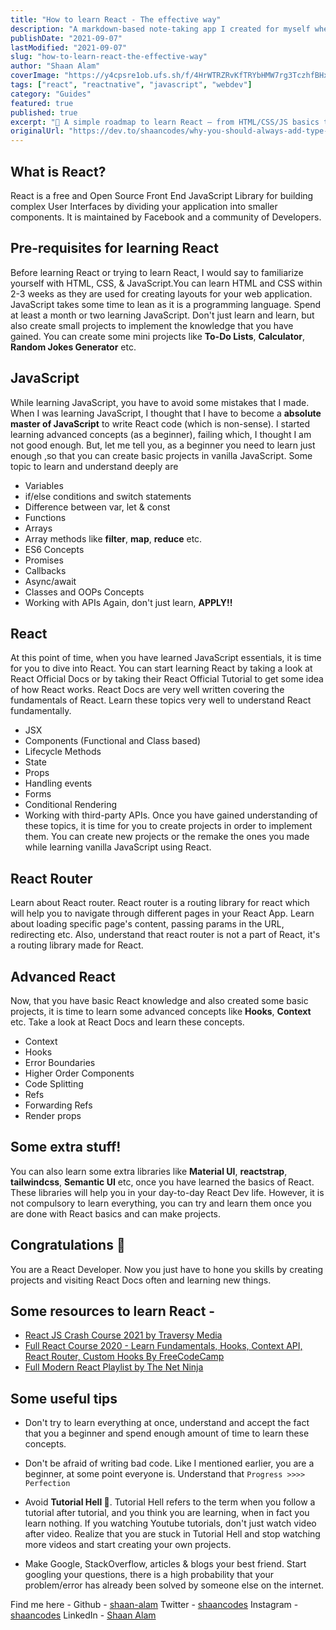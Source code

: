 ```yaml
---
title: "How to learn React - The effective way"
description: "A markdown-based note-taking app I created for myself where I could take notes easily and all the notes will be easily available to me."
publishDate: "2021-09-07"
lastModified: "2021-09-07"
slug: "how-to-learn-react-the-effective-way"
author: "Shaan Alam"
coverImage: "https://y4cpsre1ob.ufs.sh/f/4HrWTRZRvKfTRYbHMW7rg3TczhfBHxUypwml7CSY5FauPkAe"
tags: ["react", "reactnative", "javascript", "webdev"]
category: "Guides"
featured: true
published: true
excerpt: "🚀 A simple roadmap to learn React — from HTML/CSS/JS basics to advanced React concepts, with projects, resources, and tips to avoid tutorial hell."
originalUrl: "https://dev.to/shaancodes/why-you-should-always-add-type-safety-to-your-environment-variables-24lk"
---
```


## What is React?

React is a free and Open Source Front End JavaScript Library for building complex User Interfaces by dividing your application into smaller components. It is maintained by Facebook and a community of Developers.

## Pre-requisites for learning React

Before learning React or trying to learn React, I would say to familiarize yourself with HTML, CSS, & JavaScript.You can learn HTML and CSS within 2-3 weeks as they are used for creating layouts for your web application. JavaScript takes some time to lean as it is a programming language. Spend at least a month or two learning JavaScript. Don't just learn and learn, but also create small projects to implement the knowledge that you have gained. You can create some mini projects like **To-Do Lists**, **Calculator**, **Random Jokes Generator** etc.

## JavaScript

While learning JavaScript, you have to avoid some mistakes that I made. When I was learning JavaScript, I thought that I have to become a **absolute master of JavaScript** to write React code (which is non-sense). I started learning advanced concepts (as a beginner), failing which, I thought I am not good enough. But, let me tell you, as a beginner you need to learn just enough ,so that you can create basic projects in vanilla JavaScript. Some topic to learn and understand deeply are

- Variables
- if/else conditions and switch statements
- Difference between var, let & const
- Functions
- Arrays
- Array methods like **filter**, **map**, **reduce** etc.
- ES6 Concepts
- Promises
- Callbacks
- Async/await
- Classes and OOPs Concepts
- Working with APIs
  Again, don't just learn, **APPLY!!**

## React

At this point of time, when you have learned JavaScript essentials, it is time for you to dive into React. You can start learning React by taking a look at React Official Docs or by taking their React Official Tutorial to get some idea of how React works. React Docs are very well written covering the fundamentals of React. Learn these topics very well to understand React fundamentally.

- JSX
- Components (Functional and Class based)
- Lifecycle Methods
- State
- Props
- Handling events
- Forms
- Conditional Rendering
- Working with third-party APIs.
  Once you have gained understanding of these topics, it is time for you to create projects in order to implement them. You can create new projects or the remake the ones you made while learning vanilla JavaScript using React.

## React Router

Learn about React router. React router is a routing library for react which will help you to navigate through different pages in your React App. Learn about loading specific page's content, passing params in the URL, redirecting etc. Also, understand that react router is not a part of React, it's a routing library made for React.

## Advanced React

Now, that you have basic React knowledge and also created some basic projects, it is time to learn some advanced concepts like **Hooks**, **Context** etc. Take a look at React Docs and learn these concepts.

- Context
- Hooks
- Error Boundaries
- Higher Order Components
- Code Splitting
- Refs
- Forwarding Refs
- Render props

## Some extra stuff!

You can also learn some extra libraries like **Material UI**, **reactstrap**, **tailwindcss**, **Semantic UI** etc, once you have learned the basics of React. These libraries will help you in your day-to-day React Dev life. However, it is not compulsory to learn everything, you can try and learn them once you are done with React basics and can make projects.

## Congratulations 🥳

You are a React Developer. Now you just have to hone you skills by creating projects and visiting React Docs often and learning new things.

## Some resources to learn React -

- [React JS Crash Course 2021 by Traversy Media](https://www.youtube.com/watch?v=w7ejDZ8SWv8)
- [Full React Course 2020 - Learn Fundamentals, Hooks, Context API, React Router, Custom Hooks By FreeCodeCamp](https://www.youtube.com/watch?v=4UZrsTqkcW4)
- [Full Modern React Playlist by The Net Ninja](https://www.youtube.com/watch?v=j942wKiXFu8&list=PL4cUxeGkcC9gZD-Tvwfod2gaISzfRiP9d)

## Some useful tips

- Don't try to learn everything at once, understand and accept the fact that you a beginner and spend enough amount of time to learn these concepts.

- Don't be afraid of writing bad code. Like I mentioned earlier, you are a beginner, at some point everyone is. Understand that `Progress >>>> Perfection`

- Avoid **Tutorial Hell 🤯**. Tutorial Hell refers to the term when you follow a tutorial after tutorial, and you think you are learning, when in fact you learn nothing. If you watching Youtube tutorials, don't just watch video after video. Realize that you are stuck in Tutorial Hell and stop watching more videos and start creating your own projects.

- Make Google, StackOverflow, articles & blogs your best friend. Start googling your questions, there is a high probability that your problem/error has already been solved by someone else on the internet.

Find me here -
Github - [shaan-alam](https://github.com/shaan-alam)
Twitter - [shaancodes](https://twitter.com/shaancodes)
Instagram - [shaancodes](https://instagram.com/shaancodes)
LinkedIn - [Shaan Alam](https://www.linkedin.com/in/shaan-alam-01784018a/)
